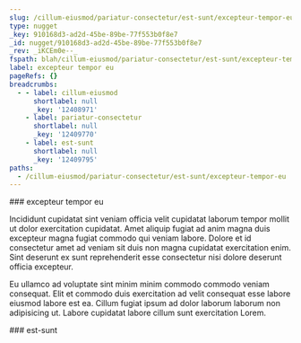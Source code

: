 ```yaml
---
slug: /cillum-eiusmod/pariatur-consectetur/est-sunt/excepteur-tempor-eu
type: nugget
_key: 910168d3-ad2d-45be-89be-77f553b0f8e7
_id: nugget/910168d3-ad2d-45be-89be-77f553b0f8e7
_rev: _iKCEm0e--_
fspath: blah/cillum-eiusmod/pariatur-consectetur/est-sunt/excepteur-tempor-eu.md
label: excepteur tempor eu
pageRefs: {}
breadcrumbs:
  - - label: cillum-eiusmod
      shortlabel: null
      _key: '12408971'
    - label: pariatur-consectetur
      shortlabel: null
      _key: '12409770'
    - label: est-sunt
      shortlabel: null
      _key: '12409795'
paths:
  - /cillum-eiusmod/pariatur-consectetur/est-sunt/excepteur-tempor-eu
---
```


<NuggetArea>
<Nugget slug="/cillum-eiusmod/pariatur-consectetur/est-sunt/excepteur-tempor-eu" type="nugget" _key="910168d3-ad2d-45be-89be-77f553b0f8e7" _id="nugget/910168d3-ad2d-45be-89be-77f553b0f8e7" _rev="_iKCEm0e--_" fspath="blah/cillum-eiusmod/pariatur-consectetur/est-sunt/excepteur-tempor-eu.md" label="excepteur tempor eu" paths="/cillum-eiusmod/pariatur-consectetur/est-sunt/excepteur-tempor-eu">
<NuggetBody>
### excepteur tempor eu

Incididunt cupidatat sint veniam officia velit cupidatat laborum tempor mollit ut dolor exercitation cupidatat. Amet aliquip fugiat ad anim magna duis excepteur magna fugiat commodo qui veniam labore. Dolore et id consectetur amet ad veniam sit duis non magna cupidatat exercitation enim. Sint deserunt ex sunt reprehenderit esse consectetur nisi dolore deserunt officia excepteur.

Eu ullamco ad voluptate sint minim minim commodo commodo veniam consequat. Elit et commodo duis exercitation ad velit consequat esse labore eiusmod labore est ea. Cillum fugiat ipsum ad dolor laborum laborum non adipisicing ut. Labore cupidatat labore cillum sunt exercitation Lorem.

</NuggetBody>
<Breadcrumbs>
<Crumbs>
<Crumb _key="12408971" label="cillum-eiusmod" /><Crumb _key="12409770" label="pariatur-consectetur" /><Crumb _key="12409795" label="est-sunt" />
</Crumbs>
</Breadcrumbs>
</Nugget>

<NuggetsInbound>
</NuggetsInbound>
<NuggetsOutbound>
</NuggetsOutbound>
</NuggetArea>
<PassagesInbound>
<Passage direction="inbound" type="passage" _key="12409795" _id="passage/12409795" _rev="_iKCEm0e---" label="est-sunt" passage="est-sunt" fspath="blah/cillum-eiusmod/pariatur-consectetur/est-sunt" paths="/cillum-eiusmod/pariatur-consectetur/est-sunt" slug="/cillum-eiusmod/pariatur-consectetur/est-sunt">
<NuggetBody>
### est-sunt

</NuggetBody>
<Breadcrumbs>
<Crumbs>
<Crumb _key="12408971" label="cillum-eiusmod" /><Crumb _key="12409770" label="pariatur-consectetur" />
</Crumbs>
</Breadcrumbs>
</Passage>

</PassagesInbound>
<PassagesOutbound>
</PassagesOutbound>
